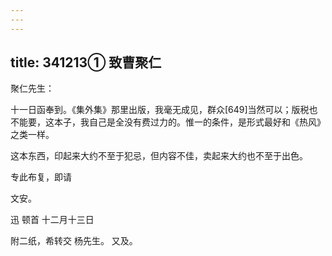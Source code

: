 ```yaml
---
---
---
```

title: 341213① 致曹聚仁
---




聚仁先生：

十一日函奉到。《集外集》那里出版，我毫无成见，群众[649]当然可以；版税也不能要，这本子，我自己是全没有费过力的。惟一的条件，是形式最好和《热风》之类一样。

这本东西，印起来大约不至于犯忌，但内容不佳，卖起来大约也不至于出色。

专此布复，即请

文安。

迅 顿首 十二月十三日

附二纸，希转交 杨先生。 又及。